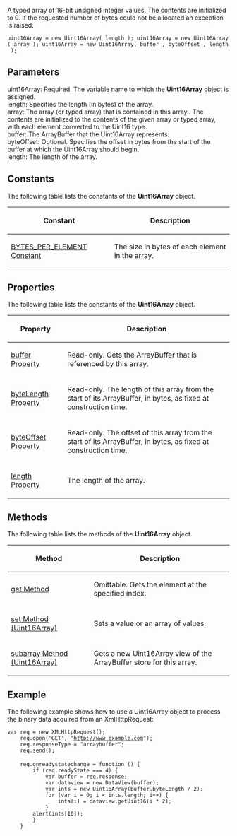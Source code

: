 A typed array of 16-bit unsigned integer values. The contents are initialized to 0. If the requested number of bytes could not be allocated an exception is raised.

 uint16Array = new Uint16Array( length ); uint16Array = new Uint16Array( array ); uint16Array = new Uint16Array( buffer , byteOffset , length );

==Parameters==
; uint16Array: Required. The variable name to which the '''Uint16Array''' object is assigned.
; length: Specifies the length (in bytes) of the array.
; array: The array (or typed array) that is contained in this array.. The contents are initialized to the contents of the given array or typed array, with each element converted to the Uint16 type.
; buffer: The ArrayBuffer that the Uint16Array represents.
; byteOffset: Optional. Specifies the offset in bytes from the start of the buffer at which the Uint16Array should begin.
; length: The length of the array.

==Constants==
The following table lists the constants of the '''Uint16Array''' object.

{| class='wikitable'
|-
! Constant
! Description
|-
| [[javascript/Uint16Array/BYTES PER ELEMENT Constant|BYTES_PER_ELEMENT Constant]]
| The size in bytes of each element in the array.
|}

==Properties==
The following table lists the constants of the '''Uint16Array''' object.

{| class='wikitable'
|-
! Property
! Description
|-
| [[javascript/Uint16Array/buffer|buffer Property]]
| Read-only. Gets the ArrayBuffer that is referenced by this array.
|-
| [[javascript/Uint16Array/byteLength|byteLength Property]]
| Read-only. The length of this array from the start of its ArrayBuffer, in bytes, as fixed at construction time.
|-
| [[javascript/Uint16Array/byteOffset|byteOffset Property]]
| Read-only. The offset of this array from the start of its ArrayBuffer, in bytes, as fixed at construction time.
|-
| [[javascript/Uint16Array/length|length Property]]
| The length of the array.
|}

==Methods==
The following table lists the methods of the '''Uint16Array''' object.

{| class='wikitable'
|-
! Method
! Description
|-
| [[javascript/Uint16Array/get|get Method]]
| Omittable. Gets the element at the specified index.
|-
| [[javascript/Uint16Array/set|set Method (Uint16Array)]]
| Sets a value or an array of values.
|-
| [[javascript/Uint16Array/subarray|subarray Method (Uint16Array)]]
| Gets a new Uint16Array view of the ArrayBuffer store for this array.
|}

==Example==
The following example shows how to use a Uint16Array object to process the binary data acquired from an XmlHttpRequest:

 var req = new XMLHttpRequest();
     req.open('GET', "http://www.example.com");
     req.responseType = "arraybuffer";
     req.send();
 
     req.onreadystatechange = function () {
         if (req.readyState === 4) {
             var buffer = req.response;
             var dataview = new DataView(buffer);
             var ints = new Uint16Array(buffer.byteLength / 2);
             for (var i = 0; i &lt; ints.length; i++) {
                 ints[i] = dataview.getUint16(i * 2);
             }
         alert(ints[10]);
         }
     }


